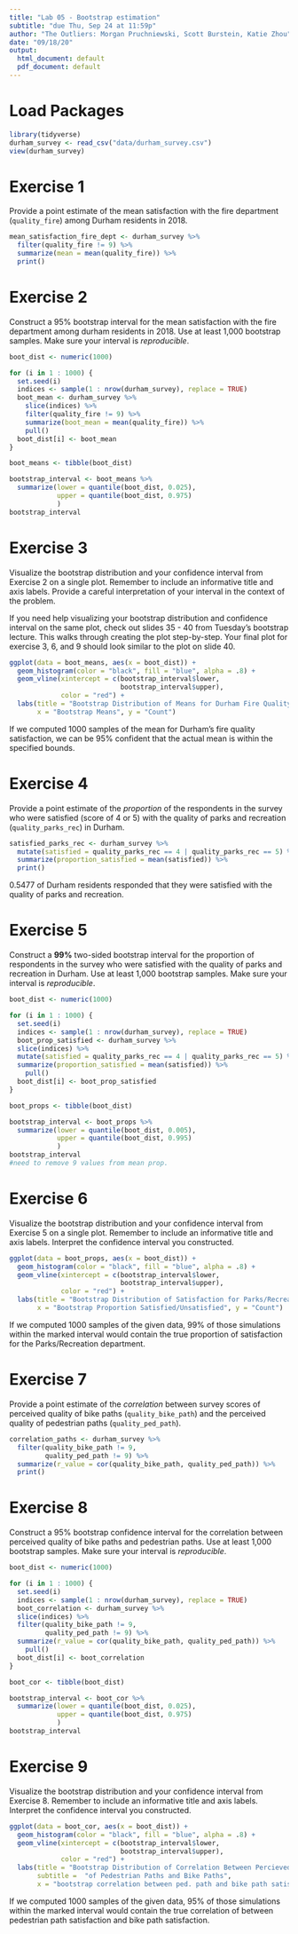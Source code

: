 ```yaml
---
title: "Lab 05 - Bootstrap estimation"
subtitle: "due Thu, Sep 24 at 11:59p"
author: "The Outliers: Morgan Pruchniewski, Scott Burstein, Katie Zhou"
date: "09/18/20"
output:
  html_document: default
  pdf_document: default
---
```


# Load Packages

```r
library(tidyverse) 
durham_survey <- read_csv("data/durham_survey.csv")
view(durham_survey)
``` 

# Exercise 1

Provide a point estimate of the mean satisfaction with the fire department 
(`quality_fire`) among Durham residents in 2018.

```r
mean_satisfaction_fire_dept <- durham_survey %>%
  filter(quality_fire != 9) %>%
  summarize(mean = mean(quality_fire)) %>%
  print()
```

# Exercise 2

Construct a 95% bootstrap interval for the mean satisfaction with
the fire department among durham residents in 2018. Use at least 1,000 bootstrap
samples. Make sure your interval is *reproducible*.

```r

boot_dist <- numeric(1000)

for (i in 1 : 1000) {
  set.seed(i)
  indices <- sample(1 : nrow(durham_survey), replace = TRUE)
  boot_mean <- durham_survey %>%
    slice(indices) %>%
    filter(quality_fire != 9) %>%
    summarize(boot_mean = mean(quality_fire)) %>%
    pull()
  boot_dist[i] <- boot_mean
}

boot_means <- tibble(boot_dist)

bootstrap_interval <- boot_means %>%
  summarize(lower = quantile(boot_dist, 0.025),
            upper = quantile(boot_dist, 0.975)
            )
bootstrap_interval
```

# Exercise 3

Visualize the bootstrap distribution and your confidence interval from 
Exercise 2 on a single plot. Remember to include an informative title and axis 
labels. Provide a careful interpretation of your interval in the context of the 
problem.

If you need help visualizing your bootstrap distribution and confidence interval on 
the same plot, check out slides 35 - 40 from Tuesday's bootstrap lecture. This walks 
through creating the plot step-by-step. Your final plot for exercise 3, 6, and 9 
should look similar to the plot on slide 40.

```r
ggplot(data = boot_means, aes(x = boot_dist)) +
  geom_histogram(color = "black", fill = "blue", alpha = .8) + 
  geom_vline(xintercept = c(bootstrap_interval$lower, 
                            bootstrap_interval$upper),
             color = "red") +
  labs(title = "Bootstrap Distribution of Means for Durham Fire Quality",
       x = "Bootstrap Means", y = "Count")
```

If we computed 1000 samples of the mean for Durham's fire quality satisfaction, we can be 95% confident that the actual mean is within the specified bounds.

# Exercise 4

Provide a point estimate of the *proportion* of the respondents in the 
survey who were satisfied (score of 4 or 5) with the quality of parks and
recreation (`quality_parks_rec`) in Durham. 

```r
satisfied_parks_rec <- durham_survey %>%
  mutate(satisfied = quality_parks_rec == 4 | quality_parks_rec == 5) %>%
  summarize(proportion_satisfied = mean(satisfied)) %>% 
  print()
```
0.5477 of Durham residents responded that they were satisfied with the quality of parks and recreation.


# Exercise 5

Construct a **99%** two-sided bootstrap interval for the proportion of 
respondents in the survey who were satisfied with the quality of parks and 
recreation in Durham. Use at least 1,000 bootstrap samples. Make sure your
interval is *reproducible*.

```r
boot_dist <- numeric(1000)

for (i in 1 : 1000) {
  set.seed(i)
  indices <- sample(1 : nrow(durham_survey), replace = TRUE)
  boot_prop_satisfied <- durham_survey %>%
  slice(indices) %>%
  mutate(satisfied = quality_parks_rec == 4 | quality_parks_rec == 5) %>%
  summarize(proportion_satisfied = mean(satisfied)) %>%
    pull()
  boot_dist[i] <- boot_prop_satisfied
}

boot_props <- tibble(boot_dist)

bootstrap_interval <- boot_props %>%
  summarize(lower = quantile(boot_dist, 0.005),
            upper = quantile(boot_dist, 0.995)
            )
bootstrap_interval
#need to remove 9 values from mean prop.
```

# Exercise 6

Visualize the bootstrap distribution and your confidence interval from 
Exercise 5 on a single plot. Remember to include an informative title and axis
labels. Interpret the confidence interval you constructed.

```r
ggplot(data = boot_props, aes(x = boot_dist)) +
  geom_histogram(color = "black", fill = "blue", alpha = .8) + 
  geom_vline(xintercept = c(bootstrap_interval$lower, 
                            bootstrap_interval$upper),
             color = "red") +
  labs(title = "Bootstrap Distribution of Satisfaction for Parks/Recreation",
       x = "Bootstrap Proportion Satisfied/Unsatisfied", y = "Count")
```

If we computed 1000 samples of the given data, 99% of those simulations within the marked interval would contain the true proportion of satisfaction for the Parks/Recreation department. 



# Exercise 7

Provide a point estimate of the *correlation* between survey scores of
perceived quality of bike paths (`quality_bike_path`) and the perceived quality 
of pedestrian paths (`quality_ped_path`). 

```r
correlation_paths <- durham_survey %>%
  filter(quality_bike_path != 9,
         quality_ped_path != 9) %>%
  summarize(r_value = cor(quality_bike_path, quality_ped_path)) %>%
  print()
```

# Exercise 8

Construct a 95% bootstrap confidence interval for the correlation between perceived 
quality of bike paths and pedestrian paths. Use at least 1,000 bootstrap samples. 
Make sure your interval is *reproducible*.

```r
boot_dist <- numeric(1000)

for (i in 1 : 1000) {
  set.seed(i)
  indices <- sample(1 : nrow(durham_survey), replace = TRUE)
  boot_correlation <- durham_survey %>%
  slice(indices) %>%
  filter(quality_bike_path != 9,
         quality_ped_path != 9) %>%
  summarize(r_value = cor(quality_bike_path, quality_ped_path)) %>%
    pull()
  boot_dist[i] <- boot_correlation
}

boot_cor <- tibble(boot_dist)

bootstrap_interval <- boot_cor %>%
  summarize(lower = quantile(boot_dist, 0.025),
            upper = quantile(boot_dist, 0.975)
            )
bootstrap_interval
```

# Exercise 9

Visualize the bootstrap distribution and your confidence interval from
Exercise 8. Remember to include an informative title and axis labels. Interpret
the confidence interval you constructed.

```r
ggplot(data = boot_cor, aes(x = boot_dist)) +
  geom_histogram(color = "black", fill = "blue", alpha = .8) + 
  geom_vline(xintercept = c(bootstrap_interval$lower, 
                            bootstrap_interval$upper),
             color = "red") +
  labs(title = "Bootstrap Distribution of Correlation Between Percieved Quality",
       subtitle =  "of Pedestrian Paths and Bike Paths",
       x = "bootstrap correlation between ped. path and bike path satisfaction", y = "Count")
```
If we computed 1000 samples of the given data, 95% of those simulations within the marked interval would contain the true correlation of between pedestrian path satisfaction and bike path satisfaction.